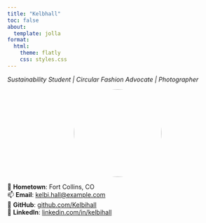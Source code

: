 ```yaml
---
title: "Kelbhall"
toc: false
about:
  template: jolla
format:
  html:
    theme: flatly
    css: styles.css
---
```


*Sustainability Student | Circular Fashion Advocate | Photographer*

<div style="text-align: center;">
  <img src="img/profile.jpg" width="200px" style="border-radius: 50%">
</div>

📍 **Hometown**: Fort Collins, CO  
📫 **Email**: [kelbi.hall@example.com](mailto:kelbi.hall@example.com)  
🐙 **GitHub**: [github.com/Kelbihall](https://github.com/Kelbihall)  
🔗 **LinkedIn**: [linkedin.com/in/kelbihall](www.linkedin.com/in/kelbihall)
